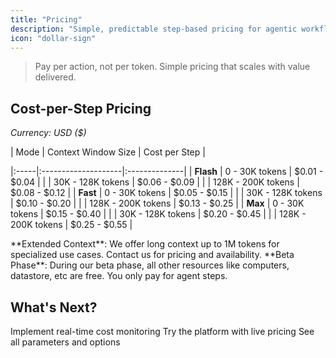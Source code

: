 ```yaml
---
title: "Pricing"
description: "Simple, predictable step-based pricing for agentic workflows"
icon: "dollar-sign"
---
```


> Pay per action, not per token. Simple pricing that scales with value delivered.

## Cost-per-Step Pricing

*Currency: USD ($)*

| Mode | Context Window Size | Cost per Step |

|:-----|:--------------------|:--------------|
| **Flash** | 0 - 30K tokens | $0.01 - $0.04 |
| | 30K - 128K tokens | $0.06 - $0.09 |
| | 128K - 200K tokens | $0.08 - $0.12 |
| **Fast** | 0 - 30K tokens | $0.05 - $0.15 |
| | 30K - 128K tokens | $0.10 - $0.20 |
| | 128K - 200K tokens | $0.13 - $0.25 |
| **Max** | 0 - 30K tokens | $0.15 - $0.40 |
| | 30K - 128K tokens | $0.20 - $0.45 |
| | 128K - 200K tokens | $0.25 - $0.55 |

<Note>
**Extended Context**: We offer long context up to 1M tokens for specialized use cases. Contact us for pricing and availability.
</Note>

<Tip>
**Beta Phase**: During our beta phase, all other resources like computers, datastore, etc are free. You only pay for agent steps.
</Tip>



## What's Next?

<CardGroup cols={3}>
  <Card title="Cost Tracking" icon="chart-line" href="/build/cost-tracking">
    Implement real-time cost monitoring
  </Card>
  
  <Card title="Quick Start" icon="rocket" href="/getting-started/quickstart">
    Try the platform with live pricing
  </Card>
  
  <Card title="API Reference" icon="code" href="/api/run-agent">
    See all parameters and options
  </Card>
</CardGroup>